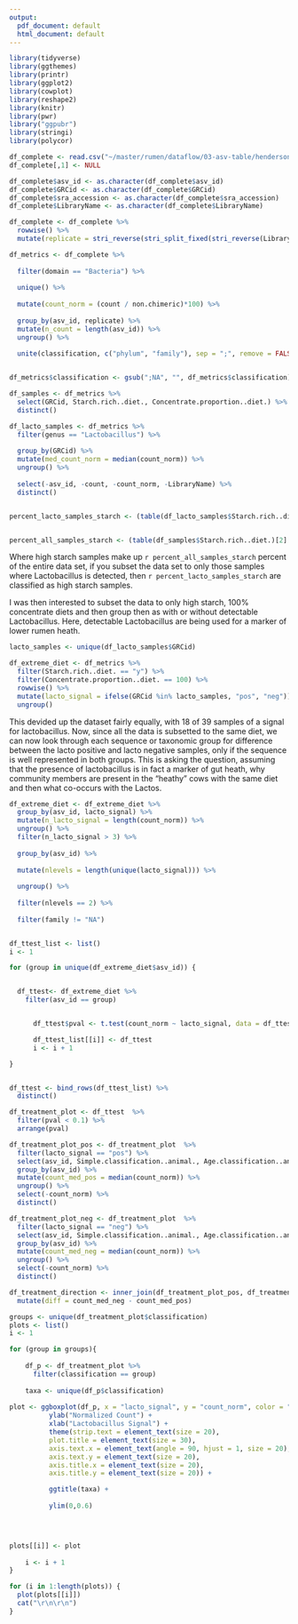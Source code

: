 ```yaml
---
output:
  pdf_document: default
  html_document: default
---
```

```r
library(tidyverse)
library(ggthemes)
library(printr)
library(ggplot2)
library(cowplot)
library(reshape2)
library(knitr)
library(pwr)
library("ggpubr")
library(stringi)
library(polycor)
```


```r
df_complete <- read.csv("~/master/rumen/dataflow/03-asv-table/henderson2015_df_complete_temp.csv")
df_complete[,1] <- NULL

df_complete$asv_id <- as.character(df_complete$asv_id)
df_complete$GRCid <- as.character(df_complete$GRCid)
df_complete$sra_accession <- as.character(df_complete$sra_accession)
df_complete$LibraryName <- as.character(df_complete$LibraryName)

df_complete <- df_complete %>%
  rowwise() %>%
  mutate(replicate = stri_reverse(stri_split_fixed(stri_reverse(LibraryName),".",n = 2)[[1]][2])) 
```

```r
df_metrics <- df_complete %>% 
  
  filter(domain == "Bacteria") %>%
  
  unique() %>%
  
  mutate(count_norm = (count / non.chimeric)*100) %>%
  
  group_by(asv_id, replicate) %>%
  mutate(n_count = length(asv_id)) %>%
  ungroup() %>%
  
  unite(classification, c("phylum", "family"), sep = ";", remove = FALSE) 


df_metrics$classification <- gsub(";NA", "", df_metrics$classification)

df_samples <- df_metrics %>%
  select(GRCid, Starch.rich..diet., Concentrate.proportion..diet.) %>%
  distinct()
```

```r
df_lacto_samples <- df_metrics %>%
  filter(genus == "Lactobacillus") %>%
  
  group_by(GRCid) %>%
  mutate(med_count_norm = median(count_norm)) %>%
  ungroup() %>%
  
  select(-asv_id, -count, -count_norm, -LibraryName) %>%
  distinct()


percent_lacto_samples_starch <- (table(df_lacto_samples$Starch.rich..diet.)[2]  / (table(df_lacto_samples$Starch.rich..diet.)[1] + table(df_lacto_samples$Starch.rich..diet.)[2])) * 100


percent_all_samples_starch <- (table(df_samples$Starch.rich..diet.)[2]  / (table(df_samples$Starch.rich..diet.)[1] + table(df_samples$Starch.rich..diet.)[2])) * 100
```

Where high starch samples make up `r percent_all_samples_starch` percent of the entire data set, if you subset the data set to only those samples where Lactobacillus is detected, then `r percent_lacto_samples_starch` are classified as high starch samples.  
  
I was then interested to subset the data to only high starch, 100% concentrate diets and then group then as with or without detectable Lactobacillus. Here, detectable Lactobacillus are being used for a marker of lower rumen heath.

```r
lacto_samples <- unique(df_lacto_samples$GRCid)

df_extreme_diet <- df_metrics %>%
  filter(Starch.rich..diet. == "y") %>%
  filter(Concentrate.proportion..diet. == 100) %>%
  rowwise() %>%
  mutate(lacto_signal = ifelse(GRCid %in% lacto_samples, "pos", "neg")) %>%
  ungroup()
```

This devided up the dataset fairly equally, with 18 of 39 samples of a signal for lactobacillus. Now, since all the data is subsetted to the same diet, we can now look through each sequence or taxonomic group for difference between the lacto positive and lacto negative samples, only if the sequence is well represented in both groups. This is asking the question, assuming that the presence of lactobacillus is in fact a marker of gut heath, why community members are present in the "heathy" cows with the same diet and then what co-occurs with the Lactos. 

```r
df_extreme_diet <- df_extreme_diet %>%
  group_by(asv_id, lacto_signal) %>%
  mutate(n_lacto_signal = length(count_norm)) %>%
  ungroup() %>%
  filter(n_lacto_signal > 3) %>%
  
  group_by(asv_id) %>%
  
  mutate(nlevels = length(unique(lacto_signal))) %>%
  
  ungroup() %>%
  
  filter(nlevels == 2) %>%
  
  filter(family != "NA")


df_ttest_list <- list()
i <- 1

for (group in unique(df_extreme_diet$asv_id)) {


  df_ttest<- df_extreme_diet %>%
    filter(asv_id == group)


      df_ttest$pval <- t.test(count_norm ~ lacto_signal, data = df_ttest)$p.value

      df_ttest_list[[i]] <- df_ttest
      i <- i + 1

}


df_ttest <- bind_rows(df_ttest_list) %>%
  distinct()
```



```r
df_treatment_plot <- df_ttest  %>%
  filter(pval < 0.1) %>%
  arrange(pval)  

df_treatment_plot_pos <- df_treatment_plot  %>%
  filter(lacto_signal == "pos") %>%
  select(asv_id, Simple.classification..animal., Age.classification..animal.,  Weeks.on.diet..diet., Latitude..location., Longitude..location., classification, count_norm, pval) %>%
  group_by(asv_id) %>%
  mutate(count_med_pos = median(count_norm)) %>%
  ungroup() %>%
  select(-count_norm) %>%
  distinct()

df_treatment_plot_neg <- df_treatment_plot  %>%
  filter(lacto_signal == "neg") %>%
  select(asv_id, Simple.classification..animal., Age.classification..animal., Weeks.on.diet..diet., Latitude..location., Longitude..location., classification, count_norm, pval) %>%
  group_by(asv_id) %>%
  mutate(count_med_neg = median(count_norm)) %>%
  ungroup() %>%
  select(-count_norm) %>%
  distinct()

df_treatment_direction <- inner_join(df_treatment_plot_pos, df_treatment_plot_neg) %>%
  mutate(diff = count_med_neg - count_med_pos)

groups <- unique(df_treatment_plot$classification)
plots <- list()
i <- 1

for (group in groups){
  
    df_p <- df_treatment_plot %>%
      filter(classification == group)
    
    taxa <- unique(df_p$classification)
    
plot <- ggboxplot(df_p, x = "lacto_signal", y = "count_norm", color = "lacto_signal", outlier.shape = NA, facet.by = "asv_id") +
          ylab("Normalized Count") +
          xlab("Lactobacillus Signal") +
          theme(strip.text = element_text(size = 20),
          plot.title = element_text(size = 30),
          axis.text.x = element_text(angle = 90, hjust = 1, size = 20),
          axis.text.y = element_text(size = 20),
          axis.title.x = element_text(size = 20),
          axis.title.y = element_text(size = 20)) +

          ggtitle(taxa) + 
  
          ylim(0,0.6)  


    

plots[[i]] <- plot
    
    i <- i + 1
}
```

```r
for (i in 1:length(plots)) {
  plot(plots[[i]])
  cat("\r\n\r\n")
}
```

